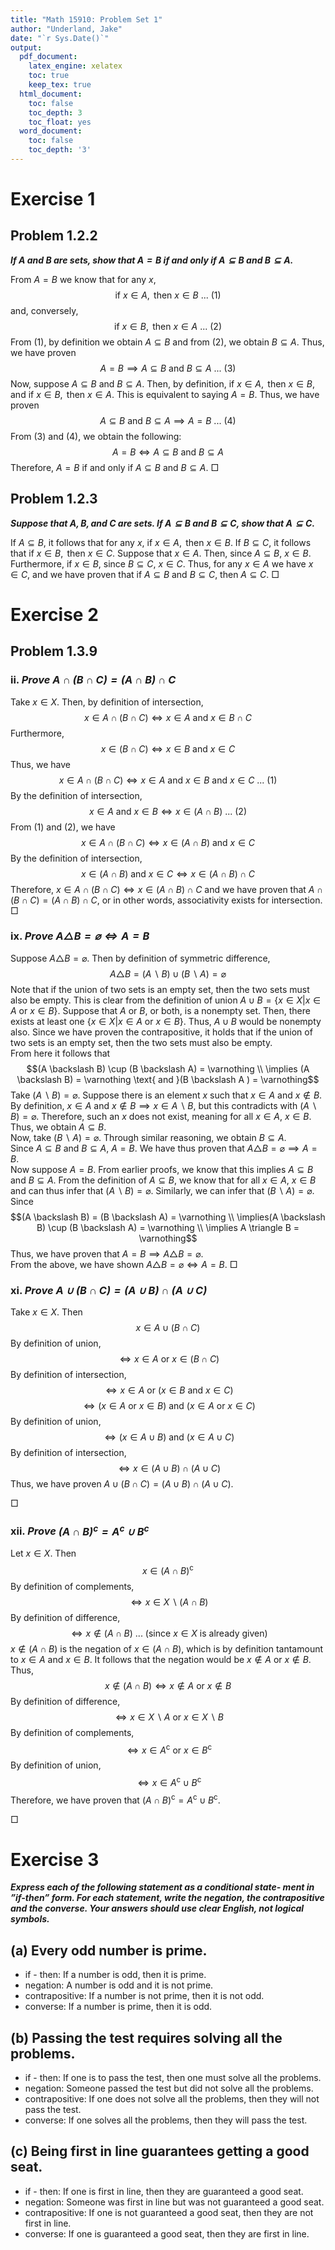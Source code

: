 ```yaml
---
title: "Math 15910: Problem Set 1"
author: "Underland, Jake"
date: "`r Sys.Date()`"
output:
  pdf_document: 
    latex_engine: xelatex
    toc: true
    keep_tex: true
  html_document:
    toc: false
    toc_depth: 3
    toc_float: yes
  word_document:
    toc: false
    toc_depth: '3'
---
```

</style>

<style type="text/css">

body, td {
   font-size: 14px;
}

</style>
# Exercise 1  
## Problem 1.2.2  
***If $A$ and $B$ are sets, show that $A = B$ if and only if $A \subseteq B$ and $B \subseteq A$.*** 
  
From $A=B$ we know that for any $x$, $$\text{if } x \in A, \text{ then } x \in B \text{ ... (1)}$$ 
and, conversely, 
$$\text{if } x \in B, \text{ then } x \in A \text{ ... (2)}$$ 
From (1), by definition we obtain $A \subseteq B$ and from (2), we obtain $B \subseteq A$. Thus, we have proven
$$ A = B \implies A \subseteq B \text{ and }B \subseteq A \text{ ... (3)}$$
Now, suppose $A \subseteq B$ and $B \subseteq A$. Then, by definition, $\text{if } x \in A, \text{ then } x \in B$, and $\text{if } x \in B, \text{ then } x \in A$. This is equivalent to saying $A = B$. Thus, we have proven 
$$A \subseteq B \text{ and }B \subseteq A \implies A = B  \text{ ... (4)}$$
From (3) and (4), we obtain the following:
$$ A = B \iff A \subseteq B \text{ and }B \subseteq A $$
Therefore, $A = B$ if and only if $A \subseteq B$ and $B \subseteq A$. 
\hfill $\Box$

## Problem 1.2.3  
***Suppose that $A, B, \text{and } C$ are sets. If $A \subseteq B$ and $B\subseteq C$, show that $A \subseteq C$.***  

If $A \subseteq B$, it follows that for any $x$, $\text{if } x \in A, \text{ then } x \in B$. If $B \subseteq C$, it follows that $\text{if } x \in B, \text{ then } x \in C$. Suppose that $x \in A$. Then, since $A \subseteq B$, $x \in B$. Furthermore, if $x \in B$, since $B \subseteq C$, $x \in C$. Thus, for any $x \in A$ we have $x \in C$, and we have proven that if $A \subseteq B$ and $B\subseteq C$, then $A \subseteq C$.
\hfill $\Box$
  
# Exercise 2  

## Problem 1.3.9  
### ii. *Prove $A \cap (B \cap C) = (A \cap B) \cap C$*

  
Take $x \in X$. Then, by definition of intersection, $$x \in A \cap (B \cap C) \iff x \in A \text{ and }x \in B \cap C$$
Furthermore, 
$$x \in (B \cap C) \iff x \in B \text{ and }x \in C$$
Thus, we have  
$$ x \in A \cap (B \cap C) \iff x \in A \text{ and }x \in B \text{ and }x \in C \text{ ... (1)}$$
By the definition of intersection, 
$$ x \in A \text{ and }x \in B \iff x \in (A \cap B) \text{ ... (2)}$$
From (1) and (2), we have 
$$x \in A \cap (B \cap C) \iff x \in (A \cap B) \text{ and }x \in C$$
By the definition of intersection, 
$$x \in (A \cap B) \text{ and }x \in C \iff x \in (A \cap B) \cap C$$
Therefore, $x \in A \cap (B \cap C) \iff x \in (A \cap B) \cap C$ and we have proven that $A \cap (B \cap C) = (A \cap B) \cap C$, or in other words, associativity exists for intersection. 
\hfill $\Box$

### ix. *Prove $A \triangle B = \varnothing \iff A = B$* 

Suppose $A \triangle B = \varnothing$. Then by definition of symmetric difference,  
$$A \triangle B = (A \backslash B) \cup (B \backslash A) = \varnothing$$
Note that if the union of two sets is an empty set, then the two sets must also be empty. This is clear from the definition of union $A \cup B = \{x \in X | x \in A \text{ or } x \in B \}$. Suppose that $A$ or $B$, or both, is a nonempty set. Then, there exists at least one $\{x \in X | x \in A \text{ or } x \in B \}$. Thus, $A \cup B$ would be nonempty also. Since we have proven the contrapositive, it holds that if the union of two sets is an empty set, then the two sets must also be empty.  
From here it follows that 
$$(A \backslash B) \cup (B \backslash A) = \varnothing \\ \implies (A \backslash B) = \varnothing \text{ and }(B \backslash A ) = \varnothing$$
Take $(A \backslash B) = \varnothing$. Suppose there is an element $x$ such that $x \in A$ and $x \notin B$. By definition, $x \in A \text{ and }x \notin B \implies x \in A \backslash B$, but this contradicts with $(A \backslash B) = \varnothing$. Therefore, such an $x$ does not exist, meaning for all $x \in A$, $x \in B$. Thus, we obtain $A \subseteq B$.  
Now, take $(B \backslash A) = \varnothing$. Through similar reasoning, we obtain $B \subseteq A$.  
Since $A \subseteq B$ and $B \subseteq A$, $A = B$. We have thus proven that $A \triangle B = \varnothing \implies A = B$.  
Now suppose $A = B$. From earlier proofs, we know that this implies $A \subseteq B$ and $B \subseteq A$. From the definition of $A \subseteq B$, we know that for all $x \in A$, $x \in B$ and can thus infer that $(A \backslash B) = \varnothing$. Similarly, we can infer that $(B \backslash A) = \varnothing$. Since $$(A \backslash B) = (B \backslash A) = \varnothing \\ \implies(A \backslash B) \cup (B \backslash A) = \varnothing \\ \implies A \triangle B = \varnothing$$ 
Thus, we have proven that $A = B\implies A \triangle B = \varnothing$.  
From the above, we have shown $A \triangle B = \varnothing \iff A = B$. 
\hfill $\Box$

### xi. *Prove $A \cup (B \cap C) = (A \cup B) \cap (A \cup C)$*  
  
Take $x \in X$. Then $$x \in A \cup (B \cap C)$$
By definition of union, $$\iff x \in A \text{ or } x \in (B \cap C)$$
By definition of intersection, 
$$ \iff x \in A \text{ or } (x \in B \text{ and }x \in C)$$
$$ \iff (x \in A \text{ or } x \in B) \text{ and } (x \in A \text{ or } x \in C)$$
By definition of union, 
$$\iff (x \in A \cup B) \text{ and } (x \in A \cup C)$$
By definition of intersection, 
$$\iff x \in (A \cup B) \cap (A \cup C)$$
Thus, we have proven $A \cup (B \cap C) = (A \cup B) \cap (A \cup C)$.  

\hfill $\Box$  


### xii. *Prove $(A \cap B)^\mathsf{c} = A^\mathsf{c} \cup B^\mathsf{c}$*  
  
Let $x \in X$. Then $$x \in (A \cap B)^\mathsf{c}$$ 
By definition of complements, 
$$\iff x \in X \backslash (A \cap B)$$
By definition of difference, 
$$\iff x \notin (A \cap B) \text{ ... (since } x \in X \text{ is already given)}$$
$x \notin (A \cap B)$ is the negation of $x \in (A \cap B)$, which is by definition tantamount to $x \in A \text{ and } x \in B$. It follows that the negation would be $x \notin A \text{ or } x \notin B$. Thus, 
$$x \notin (A \cap B) \iff x \notin A \text{ or } x \notin B$$
By definition of difference, 
$$\iff x \in X \backslash A \text{ or } x \in X \backslash B$$
By definition of complements, 
$$\iff x \in A^\mathsf{c} \text{ or } x \in B^\mathsf{c}$$
By definition of union, 
$$\iff x \in A^\mathsf{c} \cup B^\mathsf{c}$$
Therefore, we have proven that $(A \cap B)^\mathsf{c} = A^\mathsf{c} \cup B^\mathsf{c}$.  

\hfill $\Box$  


# Exercise 3  

***Express each of the following statement as a conditional state-
ment in ”if-then” form. For each statement, write the negation, the contrapositive and the converse. Your answers should use clear English, not logical symbols.***  

## (a) Every odd number is prime.  
* if - then: If a number is odd, then it is prime.  
* negation: A number is odd and it is not prime.  
* contrapositive: If a number is not prime, then it is not odd.  
* converse: If a number is prime, then it is odd.  

## (b) Passing the test requires solving all the problems.  
* if - then: If one is to pass the test, then one must solve all the problems.  
* negation: Someone passed the test but did not solve all the problems.  
* contrapositive: If one does not solve all the problems, then they will not pass the test.  
* converse: If one solves all the problems, then they will pass the test.

## (c) Being first in line guarantees getting a good seat.  
* if - then: If one is first in line, then they are guaranteed a good seat.  
* negation: Someone was first in line but was not guaranteed a good seat.  
* contrapositive: If one is not guaranteed a good seat, then they are not first in line.  
* converse: If one is guaranteed a good seat, then they are first in line. 

























